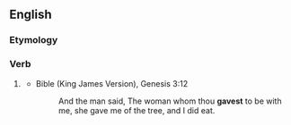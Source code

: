 ==English==

===Etymology===
{{suffix|gave|est|lang=en}}

===Verb===
{{head|en|verb form|cat2=verb simple past forms|cat3=second-person singular forms}}

# {{label|en|archaic}} {{second-person singular past of|give|lang=en}}
#* Bible (King James Version), Genesis 3:12
#*: And the man said, The woman whom thou '''gavest''' to be with me, she gave me of the tree, and I did eat.